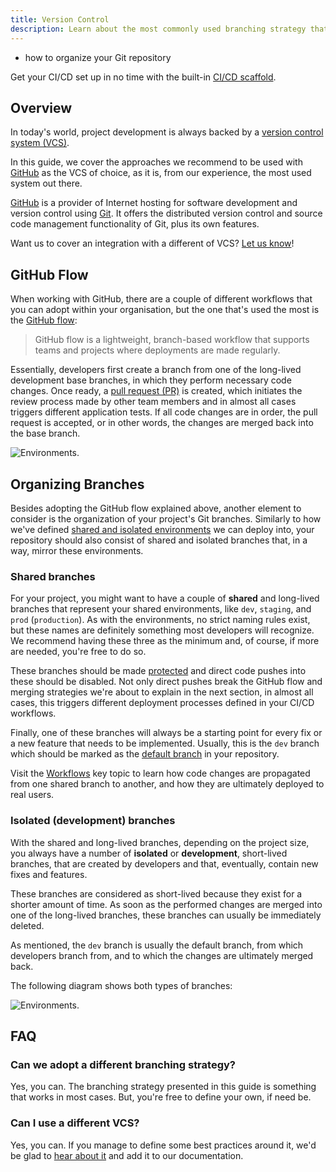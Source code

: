 ```yaml
---
title: Version Control
description: Learn about the most commonly used branching strategy that you can adopt for your project.
---
```



<Alert type="success" title="What you'll learn">

- how to organize your Git repository

</Alert>

<Alert type="info">

Get your CI/CD set up in no time with the built-in [CI/CD scaffold](../../core-development-concepts/ci-cd/setup).

</Alert>

## Overview

In today's world, project development is always backed by a [version control system (VCS)](https://en.wikipedia.org/wiki/Version_control).

In this guide, we cover the approaches we recommend to be used with [GitHub](https://en.wikipedia.org/wiki/GitHub) as the VCS of choice, as it is, from our experience, the most used system out there.

<Alert type="info">

[GitHub](https://en.wikipedia.org/wiki/GitHub) is a provider of Internet hosting for software development and version control using [Git](https://www.git-scm.com/book/en/v2/Getting-Started-What-is-Git%3F). It offers the distributed version control and source code management functionality of Git, plus its own features.

</Alert>

<Alert type="success">

Want us to cover an integration with a different of VCS? [Let us know](https://www.webiny.com/slack)!

</Alert>

## GitHub Flow

When working with GitHub, there are a couple of different workflows that you can adopt within your organisation, but the one that's used the most is the [GitHub flow](https://guides.github.com/introduction/flow/):

> GitHub flow is a lightweight, branch-based workflow that supports teams and projects where deployments are made regularly.

Essentially, developers first create a branch from one of the long-lived development base branches, in which they perform necessary code changes. Once ready, a [pull request (PR)](https://docs.github.com/en/github/collaborating-with-issues-and-pull-requests/about-pull-requests) is created, which initiates the review process made by other team members and in almost all cases triggers different application tests. If all code changes are in order, the pull request is accepted, or in other words, the changes are merged back into the base branch.

![Environments.](./assets/version-control/github_flow.png)

## Organizing Branches

Besides adopting the GitHub flow explained above, another element to consider is the organization of your project's Git branches. Similarly to how we've defined [shared and isolated environments](../../core-development-concepts/ci-cd/environments) we can deploy into, your repository should also consist of shared and isolated branches that, in a way, mirror these environments.

### Shared branches

For your project, you might want to have a couple of **shared** and long-lived branches that represent your shared environments, like `dev`, `staging`, and `prod` (`production`). As with the environments, no strict naming rules exist, but these names are definitely something most developers will recognize. We recommend having these three as the minimum and, of course, if more are needed, you're free to do so.

These branches should be made [protected](https://docs.github.com/en/github/administering-a-repository/about-protected-branches) and direct code pushes into these should be disabled. Not only direct pushes break the GitHub flow and merging strategies we're about to explain in the next section, in almost all cases, this triggers different deployment processes defined in your CI/CD workflows.

Finally, one of these branches will always be a starting point for every fix or a new feature that needs to be implemented. Usually, this is the `dev` branch which should be marked as the [default branch](https://docs.github.com/en/github/administering-a-repository/changing-the-default-branch) in your repository.

<Alert type="info">

Visit the [Workflows](../../core-development-concepts/ci-cd/workflows) key topic to learn how code changes are propagated from one shared branch to another, and how they are ultimately deployed to real users.

</Alert>

### Isolated (development) branches

With the shared and long-lived branches, depending on the project size, you always have a number of **isolated** or **development**, short-lived branches, that are created by developers and that, eventually, contain new fixes and features.

These branches are considered as short-lived because they exist for a shorter amount of time. As soon as the performed changes are merged into one of the long-lived branches, these branches can usually be immediately deleted.

As mentioned, the `dev` branch is usually the default branch, from which developers branch from, and to which the changes are ultimately merged back.

The following diagram shows both types of branches:

![Environments.](./assets/version-control/branches.png)

## FAQ

### Can we adopt a different branching strategy?

Yes, you can. The branching strategy presented in this guide is something that works in most cases. But, you're free to define your own, if need be.

### Can I use a different VCS?

Yes, you can. If you manage to define some best practices around it, we'd be glad to [hear about it](https://www.webiny.com/slack/) and add it to our documentation.
